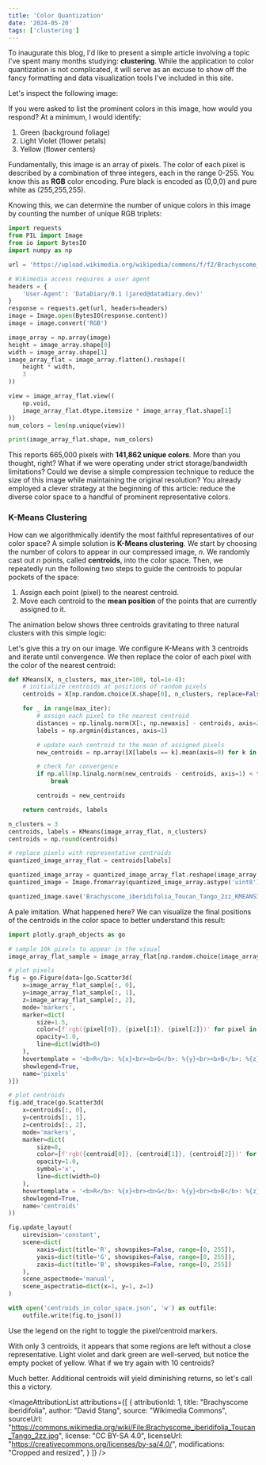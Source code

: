 ```yaml
---
title: 'Color Quantization'
date: '2024-05-20'
tags: ['clustering']
---
```


To inaugurate this blog, I'd like to present a simple article involving a topic I've spent
many months studying: **clustering**. While the application to color quantization is
not complicated, it will serve as an excuse to show off the fancy formatting and data visualization tools
I've included in this site.

Let's inspect the following image:

<MdxImage 
    filePath='color-quantization/Brachyscome_iberidifolia_Toucan_Tango_2zz.jpg'
    alt="Brachyscome iberidifolia"
    maxWidth={1000}
    attributionId={1}
/>

If you were asked to list the prominent colors in this image, how would you respond?
At a minimum, I would identify:

1. Green (background foliage)
2. Light Violet (flower petals)
3. Yellow (flower centers)

Fundamentally, this image is an array of pixels. The color of each pixel is described by
a combination of three integers, each in the range 0-255. You know this as **RGB**
color encoding. Pure black is encoded as (0,0,0) and pure white as (255,255,255).

Knowing this, we can determine the number of unique colors in this image by counting the
number of unique RGB triplets:

```python title="python"
import requests
from PIL import Image
from io import BytesIO
import numpy as np

url = 'https://upload.wikimedia.org/wikipedia/commons/f/f2/Brachyscome_iberidifolia_Toucan_Tango_2zz.jpg'

# Wikimedia access requires a user agent
headers = {
    'User-Agent': 'DataDiary/0.1 (jared@datadiary.dev)'
}
response = requests.get(url, headers=headers)
image = Image.open(BytesIO(response.content))
image = image.convert('RGB')

image_array = np.array(image)
height = image_array.shape[0]
width = image_array.shape[1]
image_array_flat = image_array.flatten().reshape((
    height * width,
    3
))

view = image_array_flat.view((
    np.void,
    image_array_flat.dtype.itemsize * image_array_flat.shape[1]
))
num_colors = len(np.unique(view))

print(image_array_flat.shape, num_colors)
```

This reports 665,000 pixels with **141,862 unique colors**. More than you thought, right?
What if we were operating under strict storage/bandwidth limitations? Could we
devise a simple compression technique to reduce the size of this image while
maintaining the original resolution? You already employed a clever strategy
at the beginning of this article: reduce the diverse color space to a handful
of prominent representative colors.

### K-Means Clustering

How can we algorithmically identify the most faithful representatives of our color
space? A simple solution is **K-Means clustering**. We start by choosing the
number of colors to appear in our compressed image, *n*. We randomly cast out *n* points,
called **centroids**, into the color space. Then, we repeatedly run the following two steps to guide
the centroids to popular pockets of the space:

1. Assign each point (pixel) to the nearest centroid.
2. Move each centroid to the **mean position** of the points that are currently assigned to it.

The animation below shows three centroids gravitating to three natural clusters with this simple logic:

<MdxImage 
    filePath='color-quantization/K-means_convergence.gif'
    alt="K-means convergence animation"
    maxWidth={512}
/>

Let's give this a try on our image. We configure K-Means with 3 centroids and iterate until convergence.
We then replace the color of each pixel with the color of the nearest centroid:

```python title="python"
def KMeans(X, n_clusters, max_iter=100, tol=1e-4):
    # initialize centroids at positions of random pixels
    centroids = X[np.random.choice(X.shape[0], n_clusters, replace=False)]

    for _ in range(max_iter):
        # assign each pixel to the nearest centroid
        distances = np.linalg.norm(X[:, np.newaxis] - centroids, axis=2)
        labels = np.argmin(distances, axis=1)

        # update each centroid to the mean of assigned pixels
        new_centroids = np.array([X[labels == k].mean(axis=0) for k in range(n_clusters)])

        # check for convergence
        if np.all(np.linalg.norm(new_centroids - centroids, axis=1) < tol):
            break

        centroids = new_centroids

    return centroids, labels

n_clusters = 3
centroids, labels = KMeans(image_array_flat, n_clusters)
centroids = np.round(centroids)

# replace pixels with representative centroids
quantized_image_array_flat = centroids[labels]

quantized_image_array = quantized_image_array_flat.reshape(image_array.shape)
quantized_image = Image.fromarray(quantized_image_array.astype('uint8'), 'RGB')

quantized_image.save('Brachyscome_iberidifolia_Toucan_Tango_2zz_KMEANS3.png', 'PNG')
```

<MdxImage 
    filePath='color-quantization/Brachyscome_iberidifolia_Toucan_Tango_2zz_KMEANS3.png'
    alt="Brachyscome iberidifolia after K-means quantization with 3 centroids"
    maxWidth={1000}
/>

A pale imitation. What happened here? We can visualize the final positions
of the centroids in the color space to better understand this result:

```python title="python"
import plotly.graph_objects as go

# sample 10k pixels to appear in the visual
image_array_flat_sample = image_array_flat[np.random.choice(image_array_flat.shape[0], 10_000)]

# plot pixels
fig = go.Figure(data=[go.Scatter3d(
    x=image_array_flat_sample[:, 0],
    y=image_array_flat_sample[:, 1],
    z=image_array_flat_sample[:, 2],
    mode='markers',
    marker=dict(
        size=1.5,
        color=[f'rgb({pixel[0]}, {pixel[1]}, {pixel[2]})' for pixel in image_array_flat_sample],
        opacity=1.0,
        line=dict(width=0)
    ),
    hovertemplate = '<b>R</b>: %{x}<br><b>G</b>: %{y}<br><b>B</b>: %{z}<extra></extra>',
    showlegend=True,
    name='pixels'
)])

# plot centroids
fig.add_trace(go.Scatter3d(
    x=centroids[:, 0],
    y=centroids[:, 1],
    z=centroids[:, 2],
    mode='markers',
    marker=dict(
        size=8,
        color=[f'rgb({centroid[0]}, {centroid[1]}, {centroid[2]})' for centroid in centroids],
        opacity=1.0,
        symbol='x',
        line=dict(width=0)
    ),
    hovertemplate = '<b>R</b>: %{x}<br><b>G</b>: %{y}<br><b>B</b>: %{z}<extra></extra>',
    showlegend=True,
    name='centroids'
))

fig.update_layout(
    uirevision='constant',
    scene=dict(
        xaxis=dict(title='R', showspikes=False, range=[0, 255]),
        yaxis=dict(title='G', showspikes=False, range=[0, 255]),
        zaxis=dict(title='B', showspikes=False, range=[0, 255])
    ),
    scene_aspectmode='manual', 
    scene_aspectratio=dict(x=1, y=1, z=1)
)

with open('centroids_in_color_space.json', 'w') as outfile:
    outfile.write(fig.to_json())
```

Use the legend on the right to toggle the pixel/centroid markers.

<LazyPlot filePath='color-quantization/centroids_in_color_space.json'/>

With only 3 centroids, it appears that some regions are left without a close representative.
Light violet and dark green are well-served, but notice the empty pocket of yellow.
What if we try again with 10 centroids?

<MdxImage 
    filePath='color-quantization/Brachyscome_iberidifolia_Toucan_Tango_2zz_KMEANS10.png'
    alt="Brachyscome iberidifolia after K-means quantization with 10 centroids"
    maxWidth={1000}
/>

Much better. Additional centroids will yield diminishing returns, so let's call this a victory.

<ImageAttributionList
    attributions={[
        {
            attributionId: 1,
            title: "Brachyscome iberidifolia",
            author: "David Stang",
            source: "Wikimedia Commons",
            sourceUrl: "https://commons.wikimedia.org/wiki/File:Brachyscome_iberidifolia_Toucan_Tango_2zz.jpg",
            license: "CC BY-SA 4.0",
            licenseUrl: "https://creativecommons.org/licenses/by-sa/4.0/",
            modifications: "Cropped and resized",
        }
    ]}
/>